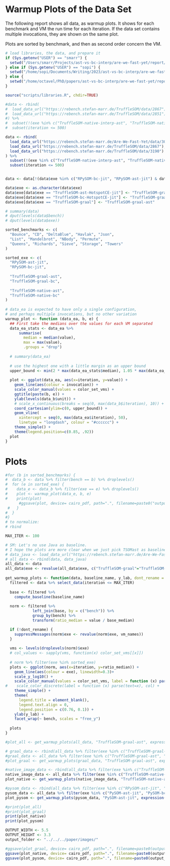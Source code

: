 # Warmup Plots of the Data Set

The following report shows all data, as warmup plots.
It shows for each benchmark and VM the run time for each iteration.
If the data set contains multiple invocations, they are shown on the same plot.

Plots are sorted by benchmark, and then as second order concern the VM.

```r
# load libraries, the data, and prepare it
if (Sys.getenv("USER") == "smarr") {
  setwd("/Users/smarr/Projects/ast-vs-bc-interp/are-we-fast-yet/report/bc-vs-ast")
} else if (Sys.getenv("USER") == "sopi") {
  setwd("/home/sopi/Documents/Writing/2023/ast-vs-bc-interp/are-we-fast-yet/report/bc-vs-ast/" )
} else {
  setwd("/home/octavel/PhD/papers/ast-vs-bc-interp/are-we-fast-yet/report/bc-vs-ast")
}

source("scripts/libraries.R", chdir=TRUE)

#data <- rbind(
#  load_data_url("https://rebench.stefan-marr.de/TruffleSOM/data/2867"), # tsom
#  load_data_url("https://rebench.stefan-marr.de/TruffleSOM/data/2851") # pysom
#) %>% 
#  subset(!(exe %in% c("TruffleSOM-native-interp-ast", "TruffleSOM-native-interp-bc", "RPySOM-bc-interp", "RPySOM-ast-interp"))) %>%
#  subset(iteration <= 500)

data <- rbind(
  load_data_url("https://rebench.stefan-marr.de/Are-We-Fast-Yet/data/3048"), # all jit data
  load_data_url("https://rebench.stefan-marr.de/TruffleSOM/data/2867"), # older data with Native runs except Havlak and CD
  load_data_url("https://rebench.stefan-marr.de/TruffleSOM/data/3190") # Havlak and CD on Native
) %>% 
  subset(!(exe %in% c("TruffleSOM-native-interp-ast", "TruffleSOM-native-interp-bc", "RPySOM-bc-interp", "RPySOM-ast-interp", "Java20-C2-jit", "Node-jit"))) %>%
  subset(iteration <= 500)


data <- data[!(data$exe %in% c("RPySOM-bc-jit", "RPySOM-ast-jit") & data$suite %in% c("macro-startup", "micro-startup")),] # those were ran by mistake

data$exe <- as.character(data$exe)
data$exe[data$exe == "TruffleSOM-ast-HotspotCE-jit"] <- "TruffleSOM-graal-ast"
data$exe[data$exe == "TruffleSOM-bc-HotspotCE-jit"] <- "TruffleSOM-graal-bc"
data$exe[data$exe == "TruffleSOM-graal"] <- "TruffleSOM-graal-ast"

# summary(data)
# dput(levels(data$bench))
# dput(levels(data$exe))

sorted_benchmarks <- c(
  "Bounce", "CD", "DeltaBlue", "Havlak", "Json",
  "List", "Mandelbrot", "NBody", "Permute",
  "Queens", "Richards", "Sieve", "Storage", "Towers"
)

sorted_exe <- c(
  "RPySOM-ast-jit",
  "RPySOM-bc-jit",
  
  "TruffleSOM-graal-ast",
  "TruffleSOM-graal-bc",
  
  "TruffleSOM-native-ast",
  "TruffleSOM-native-bc"
)
    
# data_ea is expected to have only a single configuration,
# and perhaps multiple invocations, but no other variation
warmup_plot <- function (data_ea, b, e) {
  ## First take the medians over the values for each VM separated
  data_ea_stats <- data_ea %>%
      summarise(
        median = median(value),
        max = max(value),
        .groups = "drop")
  
  # summary(data_ea)
  
  # use the highest one with a little margin as an upper bound
  upper_bound <- min(2 * max(data_ea_stats$median), 1.05 * max(data_ea_stats$max))
  
  plot <- ggplot(data_ea, aes(x=iteration, y=value)) +
    geom_line(aes(colour = invocation)) +
    scale_color_manual(values = color_set_vms) +
    ggtitle(paste(b, e)) +
    ylab(levels(data_b$unit)) +
    # scale_x_continuous(breaks = seq(0, max(data_b$iteration), 10)) +
    coord_cartesian(ylim=c(0, upper_bound)) +
    geom_vline(
      xintercept = seq(0, max(data_ea$iteration), 50),
      linetype = "longdash", colour = "#cccccc") +
    theme_simple() +
    theme(legend.position=c(0.85, .92))
  plot
}
```

# Plots

```r
#for (b in sorted_benchmarks) { 
#  data_b <- data %>% filter(bench == b) %>% droplevels()
#  for (e in sorted_exe) { 
#    data_e <- data_b %>% filter(exe == e) %>% droplevels()
#    plot <- warmup_plot(data_e, b, e)
#    print(plot)
      #ggsave(plot, device= cairo_pdf, path=".", filename=paste0("output_graphs_warmup/", b, e, ".pdf"), dpi=300, height=50, width=50, units="mm", family="Arial")
 #   }
#  } 
#}
# to normalize:
# rbind

MAX_ITER <- 100

# SM: Let's no use Java as baseline.
# I hope the plots are more clear when we just pick TSOMast as baseline (TruffleSOM-graal-ast)
# data_java <- load_data_url("https://rebench.stefan-marr.de/Are-We-Fast-Yet/data/2858") %>% filter(exe=="Java-C2-jit")
# all_data <- rbind(data, data_java)
all_data <- data
all_data$exe <- revalue(all_data$exe, c("TruffleSOM-graal"="TruffleSOM-graal-ast"))
  
get_warmup_plots <- function(data, baseline_name, y_lab, dont_rename = FALSE) {
  filtered <- data %>% select_data(iteration <= MAX_ITER)
  
  base <- filtered %>%
    compute_baseline(baseline_name)
  
  norm <- filtered %>%
            left_join(base, by = c("bench")) %>%
            group_by(bench) %>%
            transform(ratio_median = value / base_median)

  if (!dont_rename) {
    suppressMessages(norm$exe <- revalue(norm$exe, vm_names))
  }
  
  vms <- levels(droplevels(norm)$exe)
  # col_values <- sapply(vms, function(x) color_set_vms[[x]])
  
  # norm %>% filter(exe %in% sorted_exe)
  plots <- ggplot(norm, aes(x=iteration, y=ratio_median)) +
    geom_line(aes(colour = exe), linewidth=0.3)+
    scale_y_log10() +
    scale_color_manual(values = color_set_vms, label = function (x) parse(text=x), col) +
#    scale_color_discrete(label = function (x) parse(text=x), col) +
    theme_simple() +
    theme(
      legend.title = element_blank(),
      legend.text.align = 0,
      legend.position = c(0.76, 0.1)) +
    ylab(y_lab) +
    facet_wrap(~ bench, scales = "free_y")
  
  plots
}

#plot_all <- get_warmup_plots(all_data, "TruffleSOM-graal-ast", expression(Normalized~to~median(TSOM[AST])), TRUE) # "Java-C2-jit")

# graal_data <- rbind(all_data %>% filter(exe %in% c("TruffleSOM-graal-ast", "TruffleSOM-graal-bc")), data_java)
#graal_data <- all_data %>% filter(exe %in% c("TruffleSOM-graal-ast", "TruffleSOM-graal-bc"))
#plot_graal <- get_warmup_plots(graal_data, "TruffleSOM-graal-ast", expression(Normalized~to~median(TSOM[AST]))) # "Java-C2-jit")

#native_image_data <- rbind(all_data %>% filter(exe %in% c("TruffleSOM-native-ast", "TruffleSOM-native-bc")), data_java)
native_image_data <- all_data %>% filter(exe %in% c("TruffleSOM-native-ast", "TruffleSOM-native-bc"))
plot_native <- get_warmup_plots(native_image_data, "TruffleSOM-native-ast", expression(Normalized~to~median(TSOM[AST]))) # "Java-C2-jit")

#pysom_data <- rbind(all_data %>% filter(exe %in% c("RPySOM-ast-jit", "RPySOM-bc-jit")), data_java)
pysom_data <- all_data %>% filter(exe %in% c("PySOM-ast-jit", "PySOM-bc-jit"))
plot_pysom <- get_warmup_plots(pysom_data, "PySOM-ast-jit", expression(Normalized~to~median(PySOM[AST]))) # "Java-C2-jit")

#print(plot_all)
#print(plot_graal)
print(plot_native)
print(plot_pysom)

OUTPUT_WIDTH <- 5.5
OUTPUT_HEIGHT <- 3.3
output_folder <- "../../../paper/images/"

#ggsave(plot_graal, device= cairo_pdf, path=".", filename=paste0(output_folder, "warmup_graal.pdf"), dpi=300, height=OUTPUT_HEIGHT, width=OUTPUT_WIDTH, units="in", family="Arial")
ggsave(plot_native, device= cairo_pdf, path=".", filename=paste0(output_folder, "warmup_native.pdf"), dpi=300, height=OUTPUT_HEIGHT, width=OUTPUT_WIDTH, units="in", family="Arial")
ggsave(plot_pysom, device= cairo_pdf, path=".", filename=paste0(output_folder, "warmup_pysom.pdf"), dpi=300, height=OUTPUT_HEIGHT, width=OUTPUT_WIDTH, units="in", family="Arial")
```
